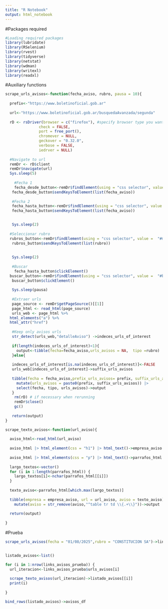 ```yaml
---
title: "R Notebook"
output: html_notebook
---
```


#Packages required
```r
#Loading required packages
library(lubridate)
library(RSelenium)
library(rvest)
library(tidyverse)
library(netstat)
library(wdman)
library(writexl)
library(readxl)
```


#Auxiliary functions

```r
scrape_urls_avisos<-function(fecha_aviso, rubro, pausa = 10){
  
  prefix<-"https://www.boletinoficial.gob.ar"
  
  url<-"https://www.boletinoficial.gob.ar/busquedaAvanzada/segunda"
  
  rD <- rsDriver(browser = c("firefox"), #specify browser type you want Selenium to open
               check = FALSE,
               port = free_port(),
               chromever = NULL,
               geckover = "0.32.0",
               verbose = FALSE, 
               iedrver = NULL) 
  
  #Navigate to url
  remDr <- rD$client
  remDr$navigate(url)
  Sys.sleep(5)
  
    #Fecha 1
    fecha_desde_button<-remDr$findElement(using = "css selector", value =  "#fechaDesdeInput")
   fecha_desde_button$sendKeysToElement(list(fecha_aviso))
   
   #Fecha 2
   fecha_hasta_button<-remDr$findElement(using = "css selector", value =  "#fechaHastaInput")
   fecha_hasta_button$sendKeysToElement(list(fecha_aviso))
  

   Sys.sleep(2)
   
  #Seleccionar rubro
  rubros_button<-remDr$findElement(using = "css selector", value =  "#magicSuggestRubros input")
   rubros_button$sendKeysToElement(list(rubro))
   
   
   Sys.sleep(2)
  
   #Buscar 
    fecha_hasta_button$clickElement()
  buscar_button<-remDr$findElement(using = "css selector", value =  "#btnBusquedaAvanzada")
   buscar_button$clickElement()
  
   Sys.sleep(pausa)
   
   #Extraer urls 
   page_source <- remDr$getPageSource()[[1]]
   page_html <- read_html(page_source)
   urls_web <- page_html %>%
  html_elements("a") %>%
  html_attr("href") 
   
   #Keep only avisos urls
   str_detect(urls_web,"detalleAviso") ->indeces_urls_of_interest
   
   if(length(indeces_urls_of_interest)<1){
     output<-tibble(fecha=fecha_aviso,urls_avisos = NA,  tipo =rubro)
   }else{
        
   indeces_urls_of_interest[is.na(indeces_urls_of_interest)]<-FALSE
   urls_web[indeces_urls_of_interest]->suffix_urls_avisos
   
   tibble(fecha = fecha_aviso,prefix_urls_avisos= prefix, suffix_urls_avisos =suffix_urls_avisos, tipo =rubro  ) |> 
     mutate(urls_avisos = paste0(prefix, suffix_urls_avisos)) |> 
     select(fecha, tipo, urls_avisos)->output
   }
    rm(rD) # if necessary when rerunning
    remDr$close()
    gc()
   
   return(output)
}
```

```r
scrape_texto_avisos<-function(url_aviso){
  
  aviso_html<-read_html(url_aviso)
  
  aviso_html |> html_element(css = "h1") |> html_text()->empresa_aviso
  
  aviso_html |> html_elements(css = "p") |> html_text()->parrafos_html
  
  largo_textos<-vector()
  for (i in 1:length(parrafos_html)) {
    largo_textos[i]<-nchar(parrafos_html[[i]])
  }
  
  texto_aviso<-parrafos_html[which.max(largo_textos)]
  
  tibble(empresa = empresa_aviso, url = url_aviso, aviso = texto_aviso) |> 
    mutate(aviso = str_remove(aviso,"^table tr td \\{.+\\}"))->output
  
  return(output)
  
}
```


#Prueba
```r
  
scrape_urls_avisos(fecha = "01/08/2025",rubro = "CONSTITUCION SA")->links_avisos_prueba
  
```


```r
listado_avisos<-list()
```


```r
for (i in 1:nrow(links_avisos_prueba)) {
  url_iteracion<-links_avisos_prueba$urls_avisos[i]
  
  scrape_texto_avisos(url_iteracion)->listado_avisos[[i]]
  print(i)
  
}
```

```r
bind_rows(listado_avisos)->avisos_df
```

